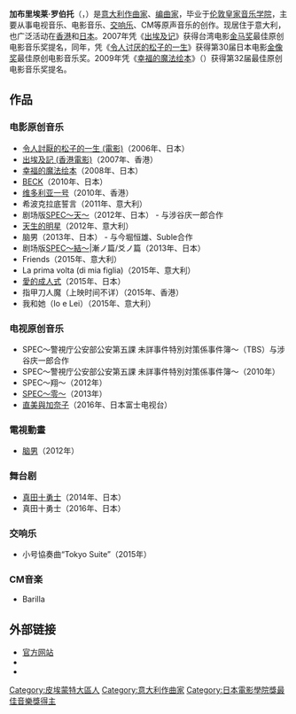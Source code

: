 {{BLP unsourced|time=2021-10-19T23:27:28+00:00}}
'''加布里埃莱·罗伯托'''（{{lang-it|Gabriele Roberto}}，{{bd|1972年|12月2日|||Roberto}}）是[[意大利|意大利]][[作曲家|作曲家]]、[[编曲家|编曲家]]，毕业于[[伦敦|伦敦]][[皇家音乐学院_(伦敦)|皇家音乐学院]]，主要从事电视音乐、电影音乐、[[交响乐|交响乐]]、CM等原声音乐的创作。现居住于意大利，也广泛活动在[[香港|香港]]和[[日本|日本]]。2007年凭《[[出埃及记|出埃及记]]》获得台湾电影[[金马奖|金马奖]]最佳原创电影音乐奖提名，同年，凭《[[令人讨厌的松子的一生|令人讨厌的松子的一生]]》获得第30届日本电影[[金像奖|金像奖]]最佳原创电影音乐奖。2009年凭《[[幸福的魔法绘本|幸福的魔法绘本]]》（{{lang-ja|パコと魔法の絵本}}）获得第32届最佳原创电影音乐奖提名。

== 作品 ==
=== 电影原创音乐 ===
*[[令人討厭的松子的一生_(電影)|令人討厭的松子的一生 (電影)]]（2006年、日本）
*[[出埃及記_(香港電影)|出埃及記 (香港電影)]]（2007年、香港）
*[[幸福的魔法绘本|幸福的魔法绘本]]（2008年、日本）
*[[BECK|BECK]]（2010年、日本）
*[[维多利亚一号|维多利亚一号]]（2010年、香港）
*希波克拉底誓言（2011年、意大利）
*剧场版[[SPEC～天～|SPEC～天～]]（2012年、日本） - 与涉谷庆一郎合作
*[[天生的明星|天生的明星]]（2012年、意大利）
*脑男（2013年、日本） - 与今堀恒雄、Suble合作
*剧场版[[SPEC～結～|SPEC～結～]]|漸ノ篇/爻ノ篇（2013年、日本）
*Friends（2015年、意大利）
*La prima volta (di mia figlia)（2015年、意大利）
*[[愛的成人式|愛的成人式]]（2015年、日本）
*指甲刀人魔（上映时间不详）（2015年、香港）
*我和她（Io e Lei）（2015年、意大利）

=== 电视原创音乐 ===
*SPEC〜警視庁公安部公安第五課 未詳事件特別対策係事件簿〜（TBS）与涉谷庆一郎合作
*SPEC〜警視庁公安部公安第五課 未詳事件特別対策係事件簿〜（2010年）
*SPEC〜翔〜（2012年）
*[[SPEC〜零〜|SPEC〜零〜]]（2013年）
*[[直美與加奈子|直美與加奈子]]（2016年、日本富士电视台）

=== 電視動畫 ===
*[[脑男|脑男]]（2012年）

=== 舞台剧 ===
* [[真田十勇士|真田十勇士]]（2014年、日本）
*真田十勇士（2016年、日本）

=== 交响乐 ===
* 小号協奏曲“Tokyo Suite”（2015年）

=== CM音楽 ===
*Barilla

== 外部链接 ==
*[http://www.gabrieleroberto.com/ 官方网站]{{Wayback|url=http://www.gabrieleroberto.com/ |date=20160706235315 }}
*{{facebook|gabriele.roberto.12}}
*{{imdb|2467520}}

{{日本電影學院獎最佳音樂}}
{{normdaten}}
{{DEFAULTSORT:Roberto, Gabriele}}
[[Category:皮埃蒙特大區人|Category:皮埃蒙特大區人]]
[[Category:意大利作曲家|Category:意大利作曲家]]
[[Category:日本電影學院獎最佳音樂獎得主|Category:日本電影學院獎最佳音樂獎得主]]